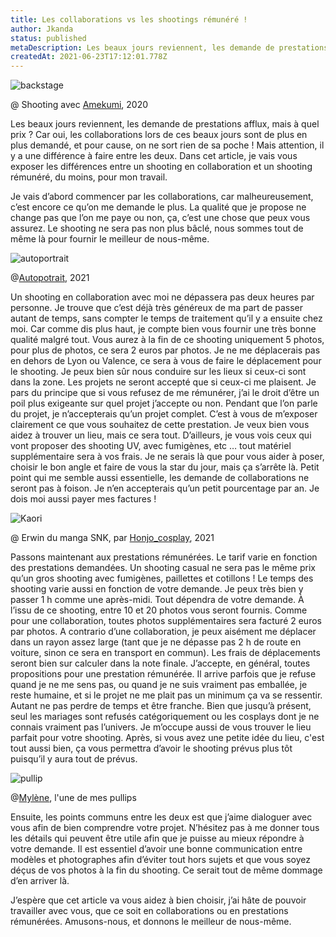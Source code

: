 ```yaml
---
title: Les collaborations vs les shootings rémunéré !
author: Jkanda
status: published
metaDescription: Les beaux jours reviennent, les demande de prestations afflux, mais à quel prix ? Car oui, les collaborations lors de ces beaux jours sont de plus en plus demandé, et pour cause, on ne sort rien de sa poche ! 
createdAt: 2021-06-23T17:12:01.778Z
---
```



![backstage](https://s3.fr-par.scw.cloud/assets.blog.jkanda/IMG_20200711_102148.jpg)

@ Shooting avec [Amekumi](https://www.instagram.com/amekumi_cosplay/), 2020



Les beaux jours reviennent, les demande de prestations afflux, mais à quel
prix ? Car oui, les collaborations lors de ces beaux jours sont de plus en
plus demandé, et pour cause, on ne sort rien de sa poche ! Mais attention,
il y a une différence à faire entre les deux. Dans cet article, je vais vous
exposer les différences entre un shooting en collaboration et un shooting
rémunéré, du moins, pour mon travail.



Je vais d’abord commencer par les collaborations, car malheureusement,
c’est encore ce qu’on me demande le plus. La qualité que je propose ne change
pas que l’on me paye ou non, ça, c’est une chose que peux vous assurez. Le
shooting ne sera pas non plus bâclé, nous sommes tout de même là pour fournir
le meilleur de nous-même.



![autoportrait](https://s3.fr-par.scw.cloud/assets.blog.jkanda/JKanda_JKA_5192.jpg)

@[Autopotrait](https://www.instagram.com/jkanda.photographe/), 2021



Un shooting en collaboration avec moi ne dépassera pas deux heures par
personne. Je trouve que c’est déjà très généreux de ma part de passer autant de
temps, sans compter le temps de traitement qu’il y a ensuite chez moi. Car
comme dis plus haut, je compte bien vous fournir une très bonne qualité malgré
tout. Vous aurez à la fin de ce shooting uniquement 5 photos, pour plus de
photos, ce sera 2 euros par photos. Je ne me déplacerais pas en dehors de Lyon
ou Valence, ce sera à vous de faire le déplacement pour le shooting. Je peux
bien sûr nous conduire sur les lieux si ceux-ci sont dans la zone. Les projets
ne seront accepté que si ceux-ci me plaisent. Je pars du principe que si vous
refusez de me rémunérer, j’ai le droit d’être un poil plus exigeante sur quel
projet j’accepte ou non. Pendant que l’on parle du projet, je n’accepterais
qu’un projet complet. C’est à vous de m’exposer clairement ce que vous
souhaitez de cette prestation. Je veux bien vous aidez à trouver un lieu, mais
ce sera tout. D’ailleurs, je vous vois ceux qui vont proposer des shooting UV,
avec fumigènes, etc … tout matériel supplémentaire sera à vos frais. Je ne
serais là que pour vous aider à poser, choisir le bon angle et faire de vous la
star du jour, mais ça s’arrête là. Petit point qui me semble aussi essentielle,
les demande de collaborations ne seront pas à foison. Je n’en accepterais qu’un
petit pourcentage par an. Je dois moi aussi payer mes factures !



![Kaori](https://s3.fr-par.scw.cloud/assets.blog.jkanda/JKanda_JKA_2935.jpg)

@ Erwin du manga SNK, par [Honjo_cosplay](https://www.instagram.com/honjo_cosplay/), 2021



Passons maintenant aux prestations rémunérées. Le tarif varie en fonction
des prestations demandées. Un shooting casual ne sera pas le même prix qu’un
gros shooting avec fumigènes, paillettes et cotillons ! Le temps des
shooting varie aussi en fonction de votre demande. Je peux très bien y passer
1 h comme une après-midi. Tout dépendra de votre demande. À l’issu de ce
shooting, entre 10 et 20 photos vous seront fournis. Comme pour une
collaboration, toutes photos supplémentaires sera facturé 2 euros par photos. A
contrario d’une collaboration, je peux aisément me déplacer dans un rayon assez
large (tant que je ne dépasse pas 2 h de route en voiture, sinon ce sera
en transport en commun). Les frais de déplacements seront bien sur calculer
dans la note finale. J’accepte, en général, toutes propositions pour une
prestation rémunérée. Il arrive parfois que je refuse quand je ne me sens pas,
ou quand je ne suis vraiment pas emballée, je reste humaine, et si le projet ne
me plait pas un minimum ça va se ressentir. Autant ne pas perdre de temps et
être franche. Bien que jusqu’à présent, seul les mariages sont refusés
catégoriquement ou les cosplays dont je ne connais vraiment pas l’univers. Je
m’occupe aussi de vous trouver le lieu parfait pour votre shooting. Après, si
vous avez une petite idée du lieu, c'est tout aussi bien, ça vous permettra
d’avoir le shooting prévus plus tôt puisqu’il y aura tout de prévus.



![pullip](https://s3.fr-par.scw.cloud/assets.blog.jkanda/JKanda_JKA_3834.jpg)

@[Mylène](https://www.instagram.com/kanda_dolls/), l'une de mes pullips



Ensuite, les points communs entre les deux est que j’aime dialoguer avec
vous afin de bien comprendre votre projet. N’hésitez pas à me donner tous les
détails qui peuvent être utile afin que je puisse au mieux répondre à votre
demande. Il est essentiel d’avoir une bonne communication entre modèles et
photographes afin d’éviter tout hors sujets et que vous soyez déçus de vos
photos à la fin du shooting. Ce serait tout de même dommage d’en arriver là.



J’espère que cet article va vous aidez à bien choisir, j’ai hâte de pouvoir
travailler avec vous, que ce soit en collaborations ou en prestations
rémunérées. Amusons-nous, et donnons le meilleur de nous-même.
